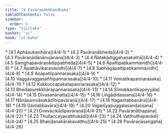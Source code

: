 ```yaml
---
title: "4 Pavāraṇākkhandhaka"
tableOfContents: false
sidebar:
  order: 6
type: "tipitaka"
basket: "vi"
book: "vi-maha"
---
```



<DynamicBreadcrumb />



<TableOfContents book="vi-maha" section="4">
* [4.1 Aphāsukavihāra](4/4-1)
* [4.2 Pavāraṇābheda](4/4-2)
* [4.3 Pavāraṇādānānujānana](4/4-3)
* [4.4 Ñātakādiggahaṇakathā](4/4-4)
* [4.5 Saṃghapavāraṇādippabheda](4/4-5)
* [4.6 Āpattipaṭikammavidhi](4/4-6)
* [4.7 Āpattiāvikaraṇavidhi](4/4-7)
* [4.8 Sabhāgāpattipaṭikammavidhi](4/4-8)
* [4.9 Anāpattipannarasaka](4/4-9)
* [4.10 Vaggāvaggasaññipannarasaka](4/4-10)
* [4.11 Vematikapannarasaka](4/4-11)
* [4.12 Kukkuccapakatapannarasaka](4/4-12)
* [4.13 Bhedapurekkhārapannarasaka](4/4-13)
* [4.14 Sīmokkantikapeyyāla](4/4-14)
* [4.15 Divasanānatta](4/4-15)
* [4.16 Liṅgādidassana](4/4-16)
* [4.17 Nānāsaṃvāsakādīhipavāraṇā](4/4-17)
* [4.18 Nagantabbavāra](4/4-18)
* [4.19 Gantabbavāra](4/4-19)
* [4.20 Vajjanīyapuggalasandassana](4/4-20)
* [4.21 Dvevācikādipavāraṇā](4/4-21)
* [4.22 Pavāraṇāṭhapana](4/4-22)
* [4.23 Thullaccayavatthukādi](4/4-23)
* [4.24 Vatthuṭhapanādi](4/4-24)
* [4.25 Bhaṇḍanakārakavatthu](4/4-25)
* [4.26 Pavāraṇāsaṅgaha](4/4-26)
</TableOfContents>